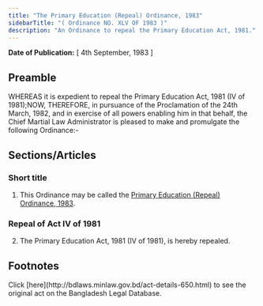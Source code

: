 ```yaml
---
title: "The Primary Education (Repeal) Ordinance, 1983"
sidebarTitle: "( Ordinance NO. XLV OF 1983 )"
description: "An Ordinance to repeal the Primary Education Act, 1981."
---
```


**Date of Publication:** [ 4th September, 1983 ]

## Preamble

WHEREAS it is expedient to repeal the Primary Education Act, 1981 (IV of 1981);NOW, THEREFORE, in pursuance of the Proclamation of the 24th March, 1982, and in exercise of all powers enabling him in that behalf, the Chief Martial Law Administrator is pleased to make and promulgate the following Ordinance:-

## Sections/Articles

### Short title

1. This Ordinance may be called the [Primary Education (Repeal) Ordinance, 1983](/laws/volume-24/act-650 "Primary Education (Repeal) Ordinance, 1983").

### Repeal of Act IV of 1981

2. The Primary Education Act, 1981 (IV of 1981), is hereby repealed.

## Footnotes

<Note>
  Click [here](http://bdlaws.minlaw.gov.bd/act-details-650.html) to see the original act on the Bangladesh Legal Database.
</Note>
